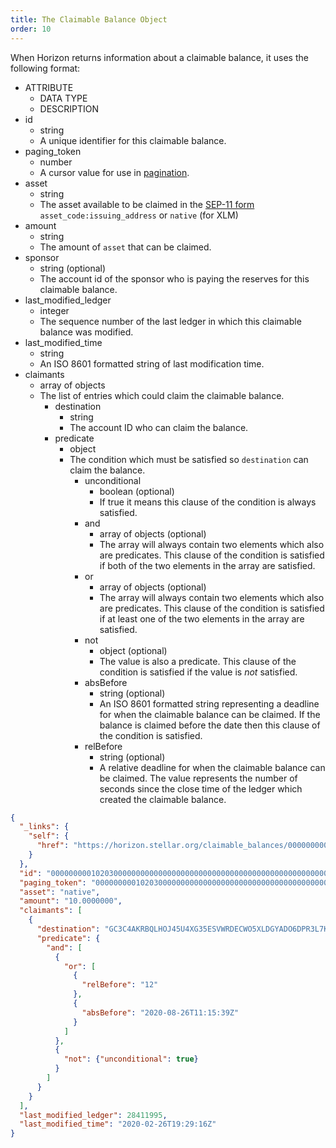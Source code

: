 ```yaml
---
title: The Claimable Balance Object
order: 10
---
```



When Horizon returns information about a claimable balance, it uses the following format:

<AttributeTable>


- ATTRIBUTE
  - DATA TYPE
  - DESCRIPTION
- id
  - string
  - A unique identifier for this claimable balance.
- paging_token
  - number
  - A cursor value for use in [pagination](../../introduction/pagination/index.mdx).
- asset
  - string
  - The asset available to be claimed in the [SEP-11 form](https://github.com/stellar/stellar-protocol/blob/0c675fb3a482183dcf0f5db79c12685acf82a95c/ecosystem/sep-0011.md#values) `asset_code:issuing_address` or `native` (for XLM)
- amount
  - string
  - The amount of `asset` that can be claimed.
- sponsor
  - string (optional)
  - The account id of the sponsor who is paying the reserves for this claimable balance.
- last_modified_ledger
  - integer
  - The sequence number of the last ledger in which this claimable balance was modified.
- last_modified_time
  - string
  - An ISO 8601 formatted string of last modification time.
- claimants
  - array of objects
  - The list of entries which could claim the claimable balance.
    - destination
      - string
      - The account ID who can claim the balance.
    - predicate
      - object
      - The condition which must be satisfied so `destination` can claim the balance.
        - unconditional
          - boolean (optional)
          - If true it means this clause of the condition is always satisfied.
        - and
          - array of objects (optional)
          - The array will always contain two elements which also are predicates. This clause of the condition is satisfied if both of the two elements in the array are satisfied.
        - or
          - array of objects (optional)
          - The array will always contain two elements which also are predicates. This clause of the condition is satisfied if at least one of the two elements in the array are satisfied.
        - not
          - object (optional)
          - The value is also a predicate. This clause of the condition is satisfied if the value is _not_ satisfied.
        - absBefore
          - string (optional)
          - An ISO 8601 formatted string representing a deadline for when the claimable balance can be claimed. If the balance is claimed before the date then this clause of the condition is satisfied.
        - relBefore
          - string (optional)
          - A relative deadline for when the claimable balance can be claimed. The value represents the number of seconds since the close time of the ledger which created the claimable balance.

</AttributeTable>


<ExampleResponse>


```json
{
  "_links": {
    "self": {
      "href": "https://horizon.stellar.org/claimable_balances/000000000102030000000000000000000000000000000000000000000000000000000000"
    }
  },
  "id": "000000000102030000000000000000000000000000000000000000000000000000000000",
  "paging_token": "000000000102030000000000000000000000000000000000000000000000000000000000",
  "asset": "native",
  "amount": "10.0000000",
  "claimants": [
    {
      "destination": "GC3C4AKRBQLHOJ45U4XG35ESVWRDECWO5XLDGYADO6DPR3L7KIDVUMML",
      "predicate": {
        "and": [
          {
            "or": [
              {
                "relBefore": "12"
              },
              {
                "absBefore": "2020-08-26T11:15:39Z"
              }
            ]
          },
          {
            "not": {"unconditional": true}
          }
        ]
      }
    }
  ],
  "last_modified_ledger": 28411995,
  "last_modified_time": "2020-02-26T19:29:16Z"
}
```

</ExampleResponse>

